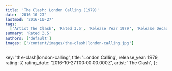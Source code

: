 ```yaml
---
title: 'The Clash: London Calling (1979)'
date: '2016-10-27'
lastmod: '2016-10-27'
tags:
  ['Artist The Clash', 'Rated 3.5', 'Release Year 1979', 'Release Decade 1970']
summary: 'Rated 3.5'
authors: ['default']
images: ['/content/images/the-clash|london-calling.jpg']
---
```


  key: 'the-clash|london-calling',
  title: 'London Calling',
  release_year: 1979,
  rating: 7,
  rating_date: '2016-10-27T00:00:00.000Z',
  artist: 'The Clash',
};

<MusicRating data={data} />

